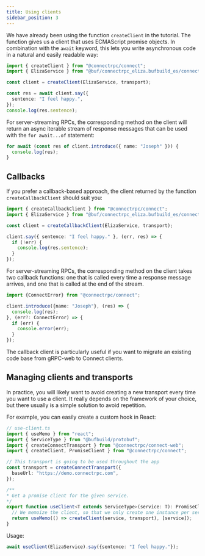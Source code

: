 ```yaml
---
title: Using clients
sidebar_position: 3
---
```


We have already been using the function `createClient` in the tutorial. The
function gives us a client that uses ECMAScript promise objects. In combination
with the `await` keyword, this lets you write asynchronous
code in a natural and easily readable way:

```ts
import { createClient } from "@connectrpc/connect";
import { ElizaService } from "@buf/connectrpc_eliza.bufbuild_es/connectrpc/eliza/v1/eliza_connect";

const client = createClient(ElizaService, transport);

const res = await client.say({
  sentence: "I feel happy.",
});
console.log(res.sentence);
```

For server-streaming RPCs, the corresponding method on the client will return
an async iterable stream of response messages that can be used with the
`for await...of` statement:

```ts
for await (const res of client.introduce({ name: "Joseph" })) {
  console.log(res);
}
```

## Callbacks

If you prefer a callback-based approach, the client returned by the function
`createCallbackClient` should suit you:

```ts
import { createCallbackClient } from "@connectrpc/connect";
import { ElizaService } from "@buf/connectrpc_eliza.bufbuild_es/connectrpc/eliza/v1/eliza_connect";

const client = createCallbackClient(ElizaService, transport);

client.say({ sentence: "I feel happy." }, (err, res) => {
  if (!err) {
    console.log(res.sentence);
  }
});
```

For server-streaming RPCs, the corresponding method on the client takes two
callback functions: one that is called every time a response message arrives,
and one that is called at the end of the stream.

```ts
import {ConnectError} from "@connectrpc/connect";

client.introduce({name: "Joseph"}, (res) => {
  console.log(res);
}, (err?: ConnectError) => {
  if (err) {
    console.error(err);
  }
});
```

The callback client is particularly useful if you want to migrate an existing
code base from gRPC-web to Connect clients.


## Managing clients and transports

In practice, you will likely want to avoid creating a new transport every time
you want to use a client. It really depends on the framework of your choice,
but there usually is a simple solution to avoid repetition.

For example, you can easily create a custom hook in React:

```ts
// use-client.ts
import { useMemo } from "react";
import { ServiceType } from "@bufbuild/protobuf";
import { createConnectTransport } from "@connectrpc/connect-web";
import { createClient, PromiseClient } from "@connectrpc/connect";

// This transport is going to be used throughout the app
const transport = createConnectTransport({
  baseUrl: "https://demo.connectrpc.com",
});

/**
* Get a promise client for the given service.
*/
export function useClient<T extends ServiceType>(service: T): PromiseClient<T> {
  // We memoize the client, so that we only create one instance per service.
  return useMemo(() => createClient(service, transport), [service]);
}
```

Usage:

```ts
await useClient(ElizaService).say({sentence: "I feel happy."});
```
